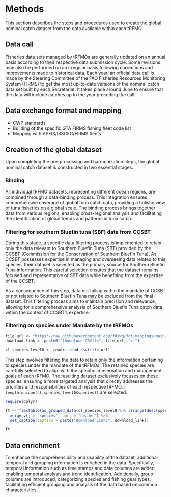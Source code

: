 # Methods

<!-- _The Methods should include detailed text describing any steps or procedures used in producing the data, including full descriptions of the experimental design, data acquisition and any computational processing. See [the detailed section in our submission guidelines](https://www.nature.com/sdata/publish/submission-guidelines#sec-5) for advice on writing a transparent and reproducible methods section. Related methods should be grouped under corresponding subheadings where possible, and methods should be described in enough detail to allow other researchers to interpret and repeat, if required, the full study. Specific data outputs should be explicitly referenced via data citation (see Data Records and Citing Data, below). -->
<!-- Authors should cite previous descriptions of the methods under use, but ideally the method descriptions should be complete enough for others to understand and reproduce the methods and processing steps without referring to associated publications. There is no limit to the length of the Methods section._ -->

This section describes the steps and procedures used to create the global nominal catch dataset from the data available within each tRFMO.

## Data call

Fisheries data sets managed by tRFMOs are generally updated on an annual basis according to their respective data submission cycle. Some revisions may also be performed on an irregular basis following corrections and improvements made to historical data. Each year, an official data call is made by the Steering Committee of the FAO Fisheries Resources Monitoring System (FIRMS) to get the most up-to-date versions of the nominal catch data set built by each Secretariat. It takes place around June to ensure that the data will include catches up to the year preceding the call.

<!-- In addition, each dataset can be periodically updated from the official websites of the tRFMOs. -->
<!-- Six datasets and five mapping datasets are used to create the final nominal catch dataset. -->

## Data exchange format and mapping

- CWP standards
- Building of the specific GTA FIRMS fishing fleet code list 
- Mapping with ASFIS/ISSCFG/FIRMS fleets

<!-- ## Data pre-processing -->

<!-- Before combining the datasets, a pre-processing step is applied to three out of the five datasets to restructure their shape. This restructuring ensures uniformity in the format of the data, facilitating the subsequent integration process. Additionally, to ensure consistency and comparability across datasets, a harmonization process is performed to standardize the code lists. The harmonized datasets allow for seamless data integration and accurate analysis across different tRFMOs. -->

<!-- Below is a table listing the links to the datasets provided by each tRFMO: -->

<!-- ```{r, warning = FALSE, message = FALSE} -->
<!-- datasets_links_processing <- read_delim(here("inputs/Workflow/datasets_links_processing.csv"),  -->
<!--     delim = ";", escape_double = FALSE, col_types = cols(`Dataset;RFMO;Link to downolad;Pre-processing function;Comments` = col_character()), trim_ws = TRUE) -->
<!-- ``` -->

<!-- ```{r tab.cap = "Datasets and pre-processing functions used in the creation of the final dataset"} -->
<!-- qflextable(datasets_links_processing) -->
<!-- ``` -->

## Creation of the global dataset

Upon completing the pre-processing and harmonization steps, the global nominal catch dataset is constructed in two essential stages:

### Binding

All individual tRFMO datasets, representing different ocean regions, are combined through a data-binding process. This integration ensures comprehensive coverage of global tuna catch data, providing a holistic view of tuna fisheries on a global scale. The binding process brings together data from various regions, enabling cross-regional analysis and facilitating the identification of global trends and patterns in tuna catch.

### Filtering for southern Bluefin tuna (SBF) data from CCSBT

During this stage, a specific data filtering process is implemented to retain only the data relevant to Southern Bluefin Tuna (SBT) provided by the CCSBT (Commission for the Conservation of Southern Bluefin Tuna). As CCSBT possesses expertise in managing and overseeing data related to this species, their dataset is selected as the primary source for Southern Bluefin Tuna information. This careful selection ensures that the dataset remains focused and representative of SBT data while benefiting from the expertise of the CCSBT.

As a consequence of this step, data not falling within the mandate of CCSBT or not related to Southern Bluefin Tuna may be excluded from the final dataset. This filtering process aims to maintain precision and relevance, allowing for a comprehensive analysis of Southern Bluefin Tuna catch data within the context of CCSBT's expertise.

### Filtering on species under Mandate by the tRFMOs

```r
file_url <- "https://raw.githubusercontent.com/fdiwg/fdi-mappings/main/cross-term/codelist_mapping_source_authority_species.csv"
download_link <- paste0("[Download CSV](<", file_url, ">)")

cl_species_level0 <- readr::read_csv(file_url)
```

This step involves filtering the data to retain only the information pertaining to species under the mandate of the tRFMOs. The retained species are carefully selected to align with the specific conservation and management goals of each tRFMO. The resulting dataset exclusively focuses on these species, ensuring a more targeted analysis that directly addresses the priorities and responsibilities of each respective tRFMO. `r length(unique(cl_species_level0$species))` are selected. 

```r
require(dplyr)

ft <- flextable(as_grouped_data(cl_species_level0 %>% arrange(desc(species)) %>% dplyr::select(species, source_authority), groups = "species")) %>% 
  merge_v(j = "species", part = "header") %>%
  set_caption(caption = paste("Download Link:", download_link))

ft
```

## Data enrichment

To enhance the comprehensibility and usability of the dataset, additional temporal and grouping information is enriched in the data. Specifically, temporal information such as time stamps and date columns are added, enabling temporal analysis and trend identification. Additionally, group columns are introduced, categorizing species and fishing gear types, facilitating efficient grouping and analysis of the data based on common characteristics.

<!-- By enriching the dataset with these additional features, the resulting dataset becomes a valuable resource for researchers and policymakers to gain deeper insights into global tuna catch dynamics, fishing patterns, and species-specific trends. -->

<!-- The methods presented here enable the creation of a reliable, harmonized, and enriched Nominal catch dataset that contributes to a better understanding of global tuna fisheries.  -->





